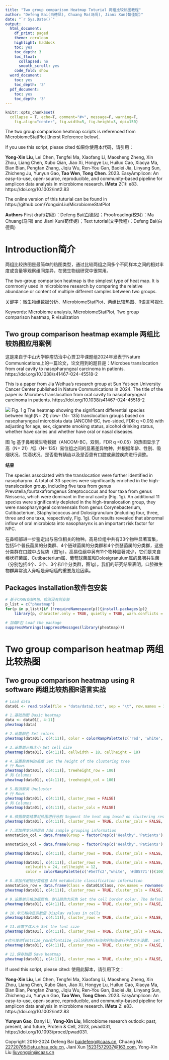 ---
title: "Two group comparison Heatmap Toturial 两组比较热图教程"
author: "Defeng Bai(白德凤), Chuang Ma(马闯), Jiani Xun(荀佳妮)"
date: "`r Sys.Date()`"
output:
  html_document:
    df_print: paged
    theme: cerulean
    highlight: haddock
    toc: yes
    toc_depth: 3
    toc_float:
      collapsed: no
      smooth_scroll: yes
    code_fold: show
  word_document:
    toc: yes
    toc_depth: '3'
  pdf_document:
    toc: yes
    toc_depth: '3'
---

```{r setup, include=FALSE}
knitr::opts_chunk$set(
  collapse = T, echo=T, comment="#>", message=F, warning=F,
	fig.align="center", fig.width=5, fig.height=3, dpi=150)
```



The two group comparison heatmap scripts is referenced from MicrobiomeStatPlot [Inerst Reference below].

If you use this script, please cited 如果你使用本代码，请引用：

**Yong-Xin Liu**, Lei Chen, Tengfei Ma, Xiaofang Li, Maosheng Zheng, Xin Zhou, Liang Chen, Xubo Qian, Jiao Xi, Hongye Lu, Huiluo Cao, Xiaoya Ma, Bian Bian, Pengfan Zhang, Jiqiu Wu, Ren-You Gan, Baolei Jia, Linyang Sun, Zhicheng Ju, Yunyun Gao, **Tao Wen**, **Tong Chen**. 2023. EasyAmplicon: An easy-to-use, open-source, reproducible, and community-based pipeline for amplicon data analysis in microbiome research. **iMeta** 2(1): e83. https://doi.org/10.1002/imt2.83

The online version of this tuturial can be found in https://github.com/YongxinLiu/MicrobiomeStatPlot

**Authors**
First draft(初稿)：Defeng Bai(白德凤)；Proofreading(校对)：Ma Chuang(马闯) and Jiani Xun(荀佳妮)；Text tutorial(文字教程)：Defeng Bai(白德凤)


# Introduction简介

两组比较热图是最简单的热图类型，通过比较两组之间多个不同样本之间的相对丰度或含量等观察组间差异，在微生物组研究中很常用。

The two-group comparison heatmap is the simplest type of heat map. It is commonly used in microbiome research by comparing the relative abundance or content of multiple different samples between two groups.

关键字：微生物组数据分析、MicrobiomeStatPlot、两组比较热图、R语言可视化

Keywords: Microbiome analysis, MicrobiomeStatPlot, Two group comparison heatmap, R visulization


## Two group comparison heatmap example 两组比较热图应用案例

这是来自于中山大学肿瘤防治中心贾卫华课题组2024年发表于Nature Communications上的一篇论文，论文用到的题目是：Microbes translocation from oral cavity to nasopharyngeal carcinoma in patients. https://doi.org/10.1038/s41467-024-45518-2

This is a paper from Jia Weihua's research group at Sun Yat-sen University Cancer Center published in Nature Communications in 2024. The title of the paper is: Microbes translocation from oral cavity to nasopharyngeal carcinoma in patients. https://doi.org/10.1038/s41467-024-45518-2

![](e1.NC.01.jpg)
Fig. 1 g The heatmap showing the significant differential species between high(N= 21) /low- (N= 135) translocation groups based on nasopharyngeal microbiota data (ANCOM-BC, two-sided, FDR q <0.05) with adjusting for age, sex, cigarette smoking status, alcohol drinking status, whether have caries and whether have oral or nasal diseases. 

图 1g 基于鼻咽微生物数据（ANCOM-BC，双侧，FDR q <0.05）的热图显示了高（N= 21）/低（N= 135）易位组之间的显著差异物种，并根据年龄、性别、吸烟状况、饮酒状况、是否患有龋齿以及是否患有口腔或鼻腔疾病进行调整。


**结果**

The species associated with the translocation were further identified in nasopharynx. A total of 33 species were significantly enriched in the high-translocation group, including five taxa from genus Prevotella,fourtaxafromgenus Streptococcus and four taxa from genus Neisseria, which were dominant in the oral cavity (Fig. 1g). An additional 11 species were significantly depleted in the high-translocation group, they were nasopharyngeal commensals from genus Corynebacterium, Cutibacterium, Staphylococcus and Dolosigranulum (including four, three, three and one taxa, respectively, Fig. 1g). Our results revealed that abnormal inflow of oral microbiota into nasopharynx is an important risk factor for NPC.

在鼻咽部进一步鉴定出与易位相关的物种。高易位组中共有33个物种显著富集，包括5个普氏菌属的分类群、4个链球菌属的分类群和4个奈瑟菌属的分类群，这些分类群在口腔中占优势（图1g）。高易位组中另有11个物种显著减少，它们是来自棒状杆菌属、Cutibacterium属、葡萄球菌属和Dolosigranulum属的鼻咽共生菌（分别包括4个、3个、3个和1个分类群，图1g）。我们的研究结果表明，口腔微生物群异常流入鼻咽是鼻咽癌的重要危险因素。



## Packages installation软件包安装

```{r}
# 基于CRAN安装R包，检测没有则安装
p_list = c("pheatmap")
for(p in p_list){if (!requireNamespace(p)){install.packages(p)}
    library(p, character.only = TRUE, quietly = TRUE, warn.conflicts = FALSE)}

# 加载R包 Load the package
suppressWarnings(suppressMessages(library(pheatmap)))
```


# Two group comparison heatmap 两组比较热图

## Two group comparison heatmap using R software 两组比较热图R语言实战

```{r heatmap, fig.show='asis', fig.width=4, fig.height=2.5}
# Load data
data01 <- read.table(file = "data/data2.txt", sep = "\t", row.names = 1, header = TRUE, check.names = FALSE)

# 1.基础热图 Basic heatmap
data <- data01[, 4:11]
pheatmap(data)

# 2.设置颜色 Set colors
pheatmap(data01[, c(4:11)], color = colorRampPalette(c('red', 'white', 'blue'))(100))

# 3.设置单元格大小 Set cell size
pheatmap(data01[, c(4:11)], cellwidth = 18, cellheight = 18)

# 4.设置聚类树的高度 Set the height of the clustering tree
# 行 Rows
pheatmap(data01[, c(4:11)], treeheight_row = 100)
# 列 Columns
pheatmap(data01[, c(4:11)], treeheight_col = 100)

# 5.取消聚类 Uncluster
# 行 Rows
pheatmap(data01[, c(4:11)], cluster_rows = FALSE)
# 列 Columns
pheatmap(data01[, c(4:11)], cluster_cols = FALSE)

# 6.依据聚类结果对热图进行分割 Segment the heat map based on clustering results
pheatmap(data01[, c(4:11)], cluster_rows = TRUE, cluster_cols = FALSE, cutree_rows = 3)

# 7.添加样本分组信息 Add sample grouping information
annotation_col = data.frame(Group = factor(rep(c('Healthy','Patients'), c(4,4))), row.names = colnames(data01[, c(4:11)]), color = rep(c("#d6a319","#8771cd"), c(4,4)))

annotation_col = data.frame(Group = factor(rep(c('Healthy','Patients'), c(4,4))), row.names = colnames(data01[, c(4:11)]))

pheatmap(data01[, c(4:11)], cluster_rows = TRUE, cluster_cols = FALSE, cutree_rows = 3, annotation_col = annotation_col)

pheatmap(data01[, c(4:11)], cluster_rows = TRUE, cluster_cols = FALSE, cutree_rows = 3, annotation_col = annotation_col,
         cellwidth = 24, cellheight = 12,
         color = colorRampPalette(c('#5e7fc2',"white", '#d05771'))(100), border_color = NA, filename = 'results/metabolism02.pdf')

# 8.添加代谢物分类信息 Add metabolite classification information
annotation_row = data.frame(Class = data01$Class, row.names = rownames(data01))
pheatmap(data01[, c(4:11)], cluster_rows = TRUE, cluster_cols = FALSE, cutree_rows = 3, annotation_col = annotation_col, annotation_row = annotation_row)

# 9.设置单元格边框颜色，默认颜色为灰色 Set the cell border color. The default color is gray.
pheatmap(data01[, c(4:11)], cluster_rows = TRUE, cluster_cols = FALSE, cutree_rows = 3, annotation_col = annotation_col, annotation_row = annotation_row, border_color = NA)# border_color = NA 表示不设置单元格边框颜色

# 10.单元格内显示数值 Display values in cells
pheatmap(data01[, c(4:11)], cluster_rows = TRUE, cluster_cols = FALSE, cutree_rows = 3, annotation_col = annotation_col, annotation_row = annotation_row, border_color = NA, display_numbers = T)

# 11.设置字体大小 Set the font size
pheatmap(data01[, c(4:11)], cluster_rows = TRUE, cluster_cols = FALSE, cutree_rows = 3, annotation_col = annotation_col, annotation_row = annotation_row, border_color = NA, display_numbers = T, fontsize = 11)

#也可使用fontsize_row和fontsize_col分别对行标签和列标签进行字体大小设置。 Set font size and labels
pheatmap(data01[, c(4:11)], cluster_rows = TRUE, cluster_cols = FALSE, cutree_rows = 3, annotation_col = annotation_col, annotation_row = annotation_row, border_color = NA, display_numbers = T, fontsize = 11, fontsize_row = 13, fontsize_col = 15)

# 12.保存热图 Save heatmap
pheatmap(data01[, c(4:11)], cluster_rows = TRUE, cluster_cols = FALSE, cutree_rows = 3, annotation_col = annotation_col, annotation_row = annotation_row, border_color = NA, display_numbers = T, filename = 'results/metabolism01.pdf')

```



If used this script, please cited:
使用此脚本，请引用下文：

**Yong-Xin Liu**, Lei Chen, Tengfei Ma, Xiaofang Li, Maosheng Zheng, Xin Zhou, Liang Chen, Xubo Qian, Jiao Xi, Hongye Lu, Huiluo Cao, Xiaoya Ma, Bian Bian, Pengfan Zhang, Jiqiu Wu, Ren-You Gan, Baolei Jia, Linyang Sun, Zhicheng Ju, Yunyun Gao, **Tao Wen**, **Tong Chen**. 2023. EasyAmplicon: An easy-to-use, open-source, reproducible, and community-based pipeline for amplicon data analysis in microbiome research. **iMeta** 2: e83. https://doi.org/10.1002/imt2.83

**Yunyun Gao**, Danyi Li, **Yong-Xin Liu**, Microbiome research outlook: past, present, and future, Protein & Cell, 2023, pwad031, https://doi.org/10.1093/procel/pwad031. 

Copyright 2016-2024 Defeng Bai <baidefeng@caas.cn>, Chuang Ma <22720765@stu.ahau.edu.cn>, Jiani Xun <15231572937@163.com>, Yong-Xin Liu <liuyongxin@caas.cn>

